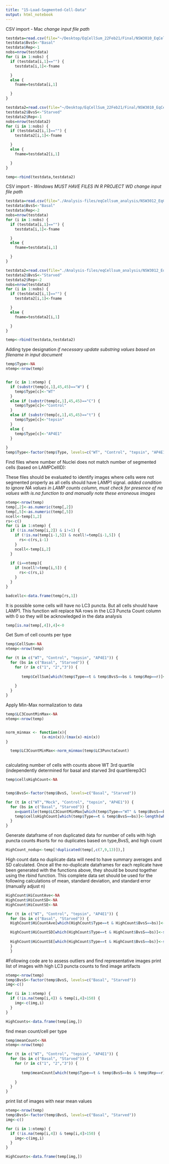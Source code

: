 ```yaml
---
title: "15-Load-Segmented-Cell-Data"
output: html_notebook
---
```


CSV import - Mac
*change input file path*
```r
testdata=read.csv(file="~/Desktop/EqCellSum_22Feb21/Final/NSW3010_EqCellSum_Basal_count_24Feb21.csv",header=TRUE)
testdata$BvsS<-"Basal"
testdata$Rep<-1
nobs=nrow(testdata)
for (i in 1:nobs) {
  if (testdata[i,1]=="") {
    testdata[i,1]<-fname

  } 
  else {
    fname=testdata[i,1]

  }
}

testdata2=read.csv(file="~/Desktop/EqCellSum_22Feb21/Final/NSW3010_EqCellSum_Starved_count_23Feb21.csv",header=TRUE)
testdata2$BvsS<-"Starved"
testdata2$Rep<-1
nobs=nrow(testdata2)
for (i in 1:nobs) {
  if (testdata2[i,1]=="") {
    testdata2[i,1]<-fname

  } 
  else {
    fname=testdata2[i,1]

  }
}

temp<-rbind(testdata,testdata2)
```

CSV import - *Windows*
*MUST HAVE FILES IN R PROJECT WD* 
*change input file path*
```r
testdata=read.csv(file="./Analysis-files/eqCellsum_analysis/NSW3012_EqCellSum_Basal_count_23Feb21.csv",header=TRUE)
testdata$BvsS<-"Basal"
testdata$Rep<-2
nobs=nrow(testdata)
for (i in 1:nobs) {
  if (testdata[i,1]=="") {
    testdata[i,1]<-fname

  } 
  else {
    fname=testdata[i,1]

  }
}

testdata2=read.csv(file="./Analysis-files/eqCellsum_analysis/NSW3012_EqCellSum_Starved_count_22Feb21.csv",header=TRUE)
testdata2$BvsS<-"Starved"
testdata2$Rep<-2
nobs=nrow(testdata2)
for (i in 1:nobs) {
  if (testdata2[i,1]=="") {
    testdata2[i,1]<-fname

  } 
  else {
    fname=testdata2[i,1]

  }
}

temp<-rbind(testdata,testdata2)
```


Adding type designation
*if necessary update substring values based on filename in input document*
```r
temp$Type<-NA
ntemp<-nrow(temp)


for (c in 1:ntemp) {
  if (substr(temp[c,1],45,45)=="W") {
    temp$Type[c]<-"WT"
  }
  else if (substr(temp[c,1],45,45)=="C") {
    temp$Type[c]<-"Control"
  }
  else if (substr(temp[c,1],45,45)=="t") {
    temp$Type[c]<-"tepsin"
  }
  else {
    temp$Type[c]<-"AP4E1"
  }
  
}
temp$Type<-factor(temp$Type, levels=c("WT", "Control", "tepsin", "AP4E1"))
```

Find files where number of Nuclei does not match number of segmented cells (based on LAMPCellID):

These files should be evaluated to identify images where cells were not segmented properly as all cells should have LAMP1 signal. 
*added condition to ignore NA values in LAMP counts column, must check for presence of na values with is.na function to and manually note these erroneous images*
```r
ntemp<-nrow(temp)
temp[,2]<-as.numeric(temp[,2])
temp[,5]<-as.numeric(temp[,5])
ncell<-temp[1,2]
rs<-c()
for (i in 1:ntemp) {
  if (!is.na(temp[i,2]) & i!=1) {
    if (!is.na(temp[i-1,5]) & ncell!=temp[i-1,5]) {
      rs<-c(rs,i-1)
    }
    ncell<-temp[i,2]
  }
  
  if (i==ntemp){
    if (ncell!=temp[i,5]) {
      rs<-c(rs,i)
    }
  }
}

badcellc<-data.frame(temp[rs,1])
```

It is possible some cells will have no LC3 puncta. But all cells should have LAMP1. This function will replace NA rows in the LC3 Puncta Count column with 0 so they will be acknowledged in the data analysis
```r
temp[is.na(temp[,4]),4]<-0
```

Get Sum of cell counts per type
```r
temp$CellSum<-NA
ntemp<-nrow(temp)

for (t in c("WT", "Control", "tepsin", "AP4E1")) {
  for (bs in c("Basal", "Starved")) {
    for (r in c("1", "2","3")) {
      
       temp$CellSum[which(temp$Type==t & temp$BvsS==bs & temp$Rep==r)]<-sum(temp$NucleiCount[which(temp$Type==t & temp$BvsS==bs &temp$Rep==r)],na.rm = TRUE)
   
    }
  }
}
```

Apply Min-Max normalization to data
```r
temp$LC3CountMinMax<-NA
ntemp<-nrow(temp)


norm_minmax <- function(x){
                (x-min(x))/(max(x)-min(x))
}

  temp$LC3CountMinMax<-norm_minmax(temp$LC3PunctaCount)
  

```

calculating number of cells with counts above WT 3rd quartile (independently determined for basal and starved 3rd quartilerep3C)

```r
temp$cellsHighCount<-NA


temp$BvsS<-factor(temp$BvsS, levels=c("Basal", "Starved"))

for (t in c("WT","Mock", "Control", "tepsin", "AP4E1")) {
  for (bs in c("Basal", "Starved")) {
    x=quantile(temp$LC3CountMinMax[which(temp$Type=="WT" & temp$BvsS==bs)], probs=0.75)
    temp$cellsHighCount[which(temp$Type==t & temp$BvsS==bs)]<-length(which(temp$Type==t & temp$BvsS==bs & temp$LC3CountMinMax >x))
  }
}

```

Generate dataframe of non duplicated data for number of cells with high puncta counts
#sorts for no duplicates based on type,BvsS, and high count
```r
HighCount_nodup<-temp[!duplicated(temp[,c(7,9,13)]),]

```


High count data no duplicate data will need to have summary averages and SD calculated. Once all the no-duplicate dataframes for each replicate have been generated with the functions above, they should be bound together using the rbind function. This complete data set should be used for the following calculations of mean, standard deviation, and standard error (manually adjust n)
```r
HighCount$HiCountAve<-NA
HighCount$HiCountSD<-NA
HighCount$HiCountSE<-NA

for (t in c("WT", "Control", "tepsin", "AP4E1")) {
  for (bs in c("Basal", "Starved")) {
  HighCount$HiCountAve[which(HighCount$Type==t & HighCount$BvsS==bs)]<-sum(HighCount$cellsHighCount[which(HighCount$Type==t & HighCount$BvsS==bs & HighCount$cellsHighCount)])/length(which(HighCount$Type==t & HighCount$BvsS==bs & HighCount$cellsHighCount))

  HighCount$HiCountSD[which(HighCount$Type==t & HighCount$BvsS==bs)]<-sd(HighCount$cellsHighCount[which(HighCount$Type==t & HighCount$BvsS==bs & HighCount$cellsHighCount)])
  
  HighCount$HiCountSE[which(HighCount$Type==t & HighCount$BvsS==bs)]<-sd(HighCount$cellsHighCount[which(HighCount$Type==t & HighCount$BvsS==bs & HighCount$cellsHighCount)])/3
  }
  }
```





#Following code are to assess outliers and find representative images
print list of images with high LC3 puncta counts to find image artifacts
```r

ntemp<-nrow(temp)
temp$BvsS<-factor(temp$BvsS, levels=c("Basal", "Starved"))
img<-c()

for (i in 1:ntemp) {
  if (!is.na(temp[i,4]) & temp[i,4]>150) {
    img<-c(img,i)
  }
}

HighCounts<-data.frame(temp[img,])

```

find mean count/cell per type
```r
temp$meanCount<-NA
ntemp<-nrow(temp)

for (t in c("WT", "Control", "tepsin", "AP4E1")) {
  for (bs in c("Basal", "Starved")) {
    for (r in c("1", "2","3")) {
      
       temp$meanCount[which(temp$Type==t & temp$BvsS==bs & temp$Rep==r)]<-mean(temp$LC3PunctaCount[which(temp$Type==t & temp$BvsS==bs &temp$Rep==r)],na.rm = TRUE)
   
    }
  }
}
```

print list of images with near mean values
```r

ntemp<-nrow(temp)
temp$BvsS<-factor(temp$BvsS, levels=c("Basal", "Starved"))
img<-c()

for (i in 1:ntemp) {
  if (!is.na(temp[i,4]) & temp[i,4]>150) {
    img<-c(img,i)
  }
}

HighCounts<-data.frame(temp[img,])

```
